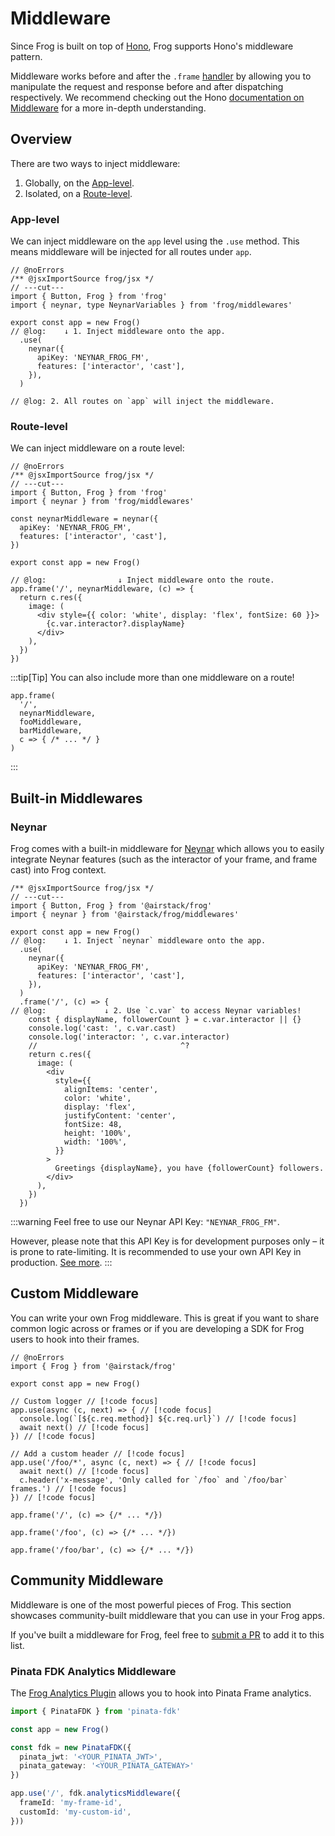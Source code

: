 # Middleware

Since Frog is built on top of [Hono](https://hono.dev), Frog supports Hono's middleware pattern.

Middleware works before and after the `.frame` [handler](/reference/frog-frame#handler) by allowing you to manipulate the request and response before and after dispatching respectively. We recommend checking out the Hono [documentation on Middleware](https://hono.dev/guides/middleware) for a more in-depth understanding.

## Overview

There are two ways to inject middleware:

1. Globally, on the [App-level](#app-level).
2. Isolated, on a [Route-level](#route-level).

### App-level

We can inject middleware on the `app` level using the `.use` method. This means middleware will be injected for all routes under `app`.

```tsx twoslash
// @noErrors
/** @jsxImportSource frog/jsx */
// ---cut---
import { Button, Frog } from 'frog'
import { neynar, type NeynarVariables } from 'frog/middlewares'

export const app = new Frog()
// @log:    ↓ 1. Inject middleware onto the app.
  .use(
    neynar({
      apiKey: 'NEYNAR_FROG_FM',
      features: ['interactor', 'cast'],
    }),
  )

// @log: 2. All routes on `app` will inject the middleware.
```

### Route-level

We can inject middleware on a route level:

```tsx twoslash
// @noErrors
/** @jsxImportSource frog/jsx */
// ---cut---
import { Button, Frog } from 'frog'
import { neynar } from 'frog/middlewares'

const neynarMiddleware = neynar({
  apiKey: 'NEYNAR_FROG_FM',
  features: ['interactor', 'cast'],
})

export const app = new Frog()

// @log:                ↓ Inject middleware onto the route.
app.frame('/', neynarMiddleware, (c) => {
  return c.res({
    image: (
      <div style={{ color: 'white', display: 'flex', fontSize: 60 }}>
        {c.var.interactor?.displayName}
      </div>
    ),
  })
})
```

:::tip[Tip]
You can also include more than one middleware on a route!

```tsx
app.frame(
  '/', 
  neynarMiddleware,
  fooMiddleware,
  barMiddleware,
  c => { /* ... */ }
)
```
:::

## Built-in Middlewares

### Neynar

Frog comes with a built-in middleware for [Neynar](https://neynar.com) which allows you to easily integrate Neynar features (such as the interactor of your frame, and frame cast) into Frog context.

```tsx twoslash
/** @jsxImportSource frog/jsx */
// ---cut---
import { Button, Frog } from '@airstack/frog'
import { neynar } from '@airstack/frog/middlewares'

export const app = new Frog()
// @log:    ↓ 1. Inject `neynar` middleware onto the app.
  .use(
    neynar({
      apiKey: 'NEYNAR_FROG_FM',
      features: ['interactor', 'cast'],
    }),
  )
  .frame('/', (c) => {
// @log:             ↓ 2. Use `c.var` to access Neynar variables!
    const { displayName, followerCount } = c.var.interactor || {}
    console.log('cast: ', c.var.cast)
    console.log('interactor: ', c.var.interactor)
    //                                ^?
    return c.res({
      image: (
        <div
          style={{
            alignItems: 'center',
            color: 'white',
            display: 'flex',
            justifyContent: 'center',
            fontSize: 48,
            height: '100%',
            width: '100%',
          }}
        >
          Greetings {displayName}, you have {followerCount} followers.
        </div>
      ),
    })
  })
```

:::warning
Feel free to use our Neynar API Key: `"NEYNAR_FROG_FM"`.

However, please note that this API Key is for development purposes only – it is prone to rate-limiting.
It is recommended to use your own API Key in production. [See more](https://neynar.com/#get-started).
:::

## Custom Middleware

You can write your own Frog middleware. This is great if you want to share common logic across or frames or if you are developing a SDK for Frog users to hook into their frames.

```tsx twoslash
// @noErrors
import { Frog } from '@airstack/frog'
 
export const app = new Frog()

// Custom logger // [!code focus]
app.use(async (c, next) => { // [!code focus]
  console.log(`[${c.req.method}] ${c.req.url}`) // [!code focus]
  await next() // [!code focus]
}) // [!code focus]

// Add a custom header // [!code focus]
app.use('/foo/*', async (c, next) => { // [!code focus]
  await next() // [!code focus]
  c.header('x-message', 'Only called for `/foo` and `/foo/bar` frames.') // [!code focus]
}) // [!code focus]

app.frame('/', (c) => {/* ... */})

app.frame('/foo', (c) => {/* ... */})

app.frame('/foo/bar', (c) => {/* ... */})
```

## Community Middleware

Middleware is one of the most powerful pieces of Frog. This section showcases community-built middleware that you can use in your Frog apps.

If you've built a middleware for Frog, feel free to [submit a PR](https://github.com/wevm/frog) to add it to this list.

### Pinata FDK Analytics Middleware

The [Frog Analytics Plugin](https://docs.pinata.cloud/farcaster/fdk#frog-analytics-plug-in) allows you to hook into Pinata Frame analytics.

```ts
import { PinataFDK } from 'pinata-fdk'

const app = new Frog()

const fdk = new PinataFDK({
  pinata_jwt: '<YOUR_PINATA_JWT>',
  pinata_gateway: '<YOUR_PINATA_GATEWAY>'
})

app.use('/', fdk.analyticsMiddleware({
  frameId: 'my-frame-id',
  customId: 'my-custom-id',
}))
```

